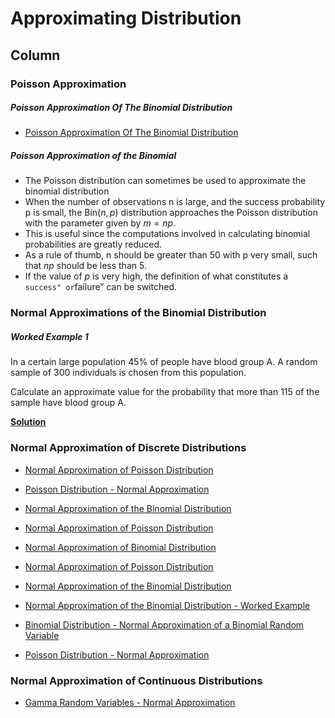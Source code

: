 
Approximating Distribution {data-navmenu="Advanced Topics"}
===========================================================

Column {.tabset}
-----------------------------------


### Poisson Approximation 

<h5> Poisson Approximation Of The Binomial Distribution</h5>

* <a href = "https://youtu.be/XnRT3cLoZ08/"> Poisson Approximation Of The Binomial Distribution </a>

<h5>Poisson Approximation of the Binomial</h5>

*  The Poisson distribution can sometimes be used to approximate the binomial distribution
*  When the number of observations n is large, and the success probability p is small, the $\mbox{Bin}(n,p)$ distribution approaches the Poisson distribution 
with the parameter given by $m = np$.
*  This is useful since the computations involved in calculating binomial probabilities are greatly reduced.
*  As a rule of thumb, n should be greater than 50 with p very small, such that $np$ should be less than 5.
*  If the value of $p$ is very high, the definition of what constitutes a ``success" or ``failure" can be switched.





### Normal Approximations of the Binomial Distribution

<h5> Worked Example 1</h5>
In a certain large population 45% of people have blood group A. 
A random sample of 300 individuals is chosen from this population.
<p>
Calculate an approximate value for the probability that more than 115 of the sample
have blood group A.
<p>
<a href="https://youtu.be/olxga5ArlSs"><strong>Solution</strong></a>

### Normal Approximation of Discrete Distributions

* <a href = "https://youtu.be/Zs9ZuOj_xK0/"> Normal Approximation of Poisson Distribution</a>
* <a href = "https://youtu.be/sFGd4LSGQ0U/"> Poisson Distribution - Normal Approximation</a>
* <a href = "https://youtu.be/-LNQylZnjW4/"> Normal Approximation of the Binomial Distribution</a>
* <a href = "https://www.youtube.com/watch?v=093X1SWd1cg">Normal Approximation of Poisson Distribution</a>



* <a href="https://youtu.be/E3PyT0SMmEs/">	Normal Approximation of Binomial Distribution	</a>	
* <a href="https://youtu.be/Zs9ZuOj_xK0/">	Normal Approximation of Poisson Distribution	</a>	
* <a href="https://youtu.be/-LNQylZnjW4/">	Normal Approximation of the Binomial Distribution	</a>	
* <a href="https://youtu.be/F_xpB6DOFoI/">	Normal Approximation of the Binomial Distribution - Worked Example	</a>	
* <a href="https://youtu.be/2Fhw7W44frY/">	Binomial Distribution - Normal Approximation of a Binomial Random Variable	</a>	
* <a href="https://youtu.be/sFGd4LSGQ0U/">	Poisson Distribution - Normal Approximation	</a>	




### Normal Approximation of Continuous Distributions

* <a href = "https://youtu.be/dh8gpsM7HpM/"> Gamma Random Variables - Normal Approximation</a>



